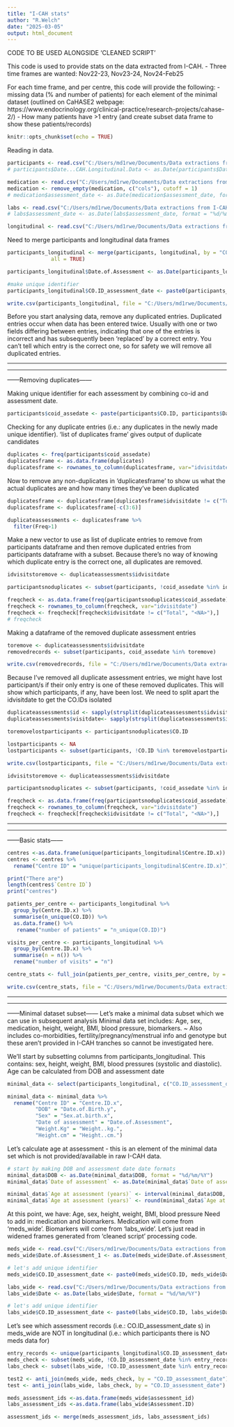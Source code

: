 ```yaml
---
title: "I-CAH stats"
author: "R.Welch"
date: "2025-03-05"
output: html_document
---
```


CODE TO BE USED ALONGSIDE 'CLEANED SCRIPT'

This code is used to provide stats on the data extracted from I-CAH.
- Three time frames are wanted: Nov22-23, Nov23-24, Nov24-Feb25

For each time frame, and per centre, this code will provide the following:
- missing data (% and number of patients) for each element of the minimal dataset (outlined on CaHASE2 webpage: https://www.endocrinology.org/clinical-practice/research-projects/cahase-2/)
- How many patients have >1 entry (and create subset data frame to show these patients/records)

```r
knitr::opts_chunk$set(echo = TRUE)
```

Reading in data.
```r
participants <- read.csv("C:/Users/md1rwe/Documents/Data extractions from I-CAH/Feb 2025/I-CAH_data_Feb_2025/data/Core only 24.02.2025.csv", header=T, na.strings= c("", "NA"))
# participants$Date...CAH.Longitudinal.Data <- as.Date(participants$Date...CAH.Longitudinal.Data, format = "%d/%m/%Y")

medication <- read.csv("C:/Users/md1rwe/Documents/Data extractions from I-CAH/Feb 2025/I-CAH_data_Feb_2025/data/Glucocorticoids Data 24.02.2025.csv", header=T, na.strings= c("", "NA"))
medication <- remove_empty(medication, c("cols"), cutoff = 1)
# medication$assessment_date <- as.Date(medication$assessment_date, format = "%d/%m/%Y")

labs <- read.csv("C:/Users/md1rwe/Documents/Data extractions from I-CAH/Feb 2025/I-CAH_data_Feb_2025/data/Labs data 24.02.2025.csv", header=T, na.strings= c("", "NA"))
# labs$assessment_date <- as.Date(labs$assessment_date, format = "%d/%m/%Y")

longitudinal <- read.csv("C:/Users/md1rwe/Documents/Data extractions from I-CAH/Feb 2025/I-CAH_data_Feb_2025/data/Longitudinal data 24.02.2025.csv", header=T, na.strings= c("", "NA"))
```

Need to merge participants and longitudinal data frames
```r
participants_longitudinal <- merge(participants, longitudinal, by = "CO.ID",
              all = TRUE)

participants_longitudinal$Date.of.Assessment <- as.Date(participants_longitudinal$Date.of.Assessment, format = "%d/%m/%Y")

#make unique identifier
participants_longitudinal$CO.ID_assessment_date <- paste0(participants_longitudinal$CO.ID, participants_longitudinal$Date.of.Assessment)

write.csv(participants_longitudinal, file = "C:/Users/md1rwe/Documents/Data extractions from I-CAH/Feb 2025/I-CAH_data_Feb_2025/data/participants_longitudinal.csv", row.names = F)
```

Before you start analysing data, remove any duplicated entries.
Duplicated entries occur when data has been entered twice. Usually with one or two fields differing between entries, indicating that one of the entries is incorrect and has subsequently been 'replaced' by a correct entry. You can't tell which entry is the correct one, so for safety we will remove all duplicated entries.

*********************************
*********************************
------Removing duplicates------

Making unique identifier for each assessment by combining co-id and assessment date.
```r
participants$coid_assedate <- paste(participants$CO.ID, participants$Date...CAH.Longitudinal.Data, sep = " ")
```

Checking for any duplicate entries (i.e.: any duplicates in the newly made unique identifier).
'list of duplicates frame' gives output of duplicate candidates
```r
duplicates <- freq(participants$coid_assedate)
duplicatesframe <- as.data.frame(duplicates)
duplicatesframe <- rownames_to_column(duplicatesframe, var="idvisitdate")
```

Now to remove any non-duplicates in 'duplicatesframe' to show us what the actual duplicates are and how many times they've been duplicated
```r
duplicatesframe <- duplicatesframe[duplicatesframe$idvisitdate != c("Total", "<NA>"),]
duplicatesframe <- duplicatesframe[-c(3:6)]

duplicateassessments <- duplicatesframe %>%
  filter(Freq>1)
```

Make a new vector to use as list of duplicate entries to remove from participants dataframe and then remove duplicated entries from participants dataframe with a subset.
Because there's no way of knowing which duplicate entry is the correct one, all duplicates are removed.
```r
idvisitstoremove <- duplicateassessments$idvisitdate

participantsnoduplicates <- subset(participants, !coid_assedate %in% idvisitstoremove)

freqcheck <- as.data.frame(freq(participantsnoduplicates$coid_assedate))
freqcheck <- rownames_to_column(freqcheck, var="idvisitdate")
freqcheck <- freqcheck[freqcheck$idvisitdate != c("Total", "<NA>"),]
# freqcheck
```

Making a dataframe of the removed duplicate assessment entries
```r
toremove <- duplicateassessments$idvisitdate
removedrecords <- subset(participants, coid_assedate %in% toremove)

write.csv(removedrecords, file = "C:/Users/md1rwe/Documents/Data extractions from I-CAH/Feb 2025/I-CAH_data_Feb_2025/outputs/removed_records", row.names = F)
```

Because I've removed all duplicate assessment entries, we might have lost participant/s if their only entry is one of these removed duplicates.
This will show which participants, if any, have been lost.
We need to split apart the idvisitdate to get the CO.IDs isolated
```r
duplicateassessments$id <- sapply(strsplit(duplicateassessments$idvisitdate," "), `[`, 1)
duplicateassessments$visitdate<- sapply(strsplit(duplicateassessments$idvisitdate," "), `[`, 2)

toremovelostparticipants <- participantsnoduplicates$CO.ID

lostparticipants <- NA
lostparticipants <- subset(participants, !CO.ID %in% toremovelostparticipants)

write.csv(lostparticipants, file = "C:/Users/md1rwe/Documents/Data extractions from I-CAH/Feb 2025/I-CAH_data_Feb_2025/outputs/lostparticipants.csv", row.names = F)
```

```r
idvisitstoremove <- duplicateassessments$idvisitdate

participantsnoduplicates <- subset(participants, !coid_assedate %in% idvisitstoremove)

freqcheck <- as.data.frame(freq(participantsnoduplicates$coid_assedate))
freqcheck <- rownames_to_column(freqcheck, var="idvisitdate")
freqcheck <- freqcheck[freqcheck$idvisitdate != c("Total", "<NA>"),]
```


*********************************
*********************************
------Basic stats------

```r
centres <-as.data.frame(unique(participants_longitudinal$Centre.ID.x))
centres <- centres %>%
  rename("Centre ID" = "unique(participants_longitudinal$Centre.ID.x)")

print("There are")
length(centres$`Centre ID`)
print("centres")
```

```r
patients_per_centre <- participants_longitudinal %>%
  group_by(Centre.ID.x) %>%
  summarise(n_unique(CO.ID)) %>%
  as.data.frame() %>%
   rename("number of patients" = "n_unique(CO.ID)")
```

```r
visits_per_centre <- participants_longitudinal %>%
  group_by(Centre.ID.x) %>%
  summarise(n = n()) %>%
  rename("number of visits" = "n")
```

```r
centre_stats <- full_join(patients_per_centre, visits_per_centre, by = "Centre.ID.x")

write.csv(centre_stats, file = "C:/Users/md1rwe/Documents/Data extractions from I-CAH/Feb 2025/I-CAH_data_Feb_2025/outputs/centre_stats.csv", row.names = F)
```


*********************************
*********************************
------Minimal dataset subset------
Let's make a minimal data subset which we can use in subsequent analysis
Minimal data set includes:
Age, sex, medication, height, weight, BMI, blood pressure, biomarkers.
~ Also includes co-morbidities, fertility/pregnancy/menstrual info and genotype but these aren't provided in I-CAH tranches so cannot be investigated here.

We'll start by subsetting columns from participants_longitudinal. This contains: sex, height, weight, BMI, blood pressures (systolic and diastolic). Age can be calculated from DOB and assessment date
```r
minimal_data <- select(participants_longitudinal, c("CO.ID_assessment_date", "CO.ID", "Centre.ID.x", "Date.of.Birth.y", "Sex.at.birth.x", "Date.of.Assessment", "Weight..kg.", "Height..cm.", "BMI", "Systolic.Blood.Pressure", "Diastolic.Blood.Pressure"))

minimal_data <- minimal_data %>%
  rename("Centre ID" = "Centre.ID.x",
         "DOB" = "Date.of.Birth.y",
         "Sex" = "Sex.at.birth.x",
         "Date of assessment" = "Date.of.Assessment",
         "Weight.Kg" = "Weight..kg.",
         "Height.cm" = "Height..cm.")
```

Let's calculate age at assessment - this is an element of the minimal data set which is not provided/available in raw I-CAH data.
```r
# start by making DOB and assessment date date formats
minimal_data$DOB <- as.Date(minimal_data$DOB, format = "%d/%m/%Y")
minimal_data$`Date of assessment` <- as.Date(minimal_data$`Date of assessment`, format = "%d/%m/%Y")

minimal_data$`Age at assessment (years)` <- interval(minimal_data$DOB, minimal_data$`Date of assessment`) / years(1)
minimal_data$`Age at assessment (years)` <- round(minimal_data$`Age at assessment (years)`, digits = 0)
```

At this point, we have: Age, sex, height, weight, BMI, blood pressure
Need to add in: medication and biomarkers.
Medication will come from 'meds_wide'.
Biomarkers will come from 'labs_wide'.
Let's just read in widened frames generated from 'cleaned script' processing code.

```r
meds_wide <- read.csv("C:/Users/md1rwe/Documents/Data extractions from I-CAH/Feb 2025/I-CAH_data_Feb_2025/outputs/meds_wide.csv", header=T, na.strings= c("", "NA"))
meds_wide$Date.of.Assessment_1 <- as.Date(meds_wide$Date.of.Assessment_1, format = "%d/%m/%Y")

# let's add unique identifier
meds_wide$CO.ID_assessment_date <- paste0(meds_wide$CO.ID, meds_wide$Date.of.Assessment_1)
```

```r
labs_wide <- read.csv("C:/Users/md1rwe/Documents/Data extractions from I-CAH/Feb 2025/I-CAH_data_Feb_2025/outputs/labs_wide.csv", header=T, na.strings= c("", "NA"))
labs_wide$Date <- as.Date(labs_wide$Date, format = "%d/%m/%Y")

# let's add unique identifier
labs_wide$CO.ID_assessment_date <- paste0(labs_wide$CO.ID, labs_wide$Date)
```

Let's see which assessment records (i.e.: CO.ID_assessment_date s) in meds_wide are NOT in longitudinal (i.e.: which participants there is NO meds data for)
```r
entry_records <- unique(participants_longitudinal$CO.ID_assessment_date)
meds_check <- subset(meds_wide, !CO.ID_assessment_date %in% entry_records)
labs_check <- subset(labs_wide, !CO.ID_assessment_date %in% entry_records)

test2 <- anti_join(meds_wide, meds_check, by = "CO.ID_assessment_date")
test <- anti_join(labs_wide, labs_check, by = "CO.ID_assessment_date")
```



```r
meds_assessment_ids <-as.data.frame(meds_wide$assessment_id)
labs_assessment_ids <-as.data.frame(labs_wide$Assessment.ID)

assessment_ids <- merge(meds_assessment_ids, labs_assessment_ids)
```









